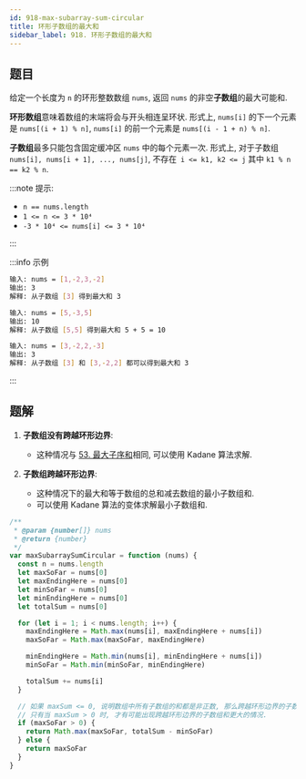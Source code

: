 ```yaml
---
id: 918-max-subarray-sum-circular
title: 环形子数组的最大和
sidebar_label: 918. 环形子数组的最大和
---
```


## 题目

给定一个长度为 `n` 的环形整数数组 `nums`, 返回 `nums` 的非空**子数组**的最大可能和.

**环形数组**意味着数组的末端将会与开头相连呈环状. 形式上, `nums[i]` 的下一个元素是 `nums[(i + 1) % n]`, `nums[i]` 的前一个元素是 `nums[(i - 1 + n) % n]`.

**子数组**最多只能包含固定缓冲区 `nums` 中的每个元素一次. 形式上, 对于子数组 `nums[i], nums[i + 1], ..., nums[j]`, 不存在` i <= k1, k2 <= j` 其中 `k1 % n == k2 % n`.

:::note 提示:

- `n == nums.length`
- `1 <= n <= 3 * 10⁴`
- `-3 * 10⁴ <= nums[i] <= 3 * 10⁴`

:::

:::info 示例

```bash
输入: nums = [1,-2,3,-2]
输出: 3
解释: 从子数组 [3] 得到最大和 3
```

```bash
输入: nums = [5,-3,5]
输出: 10
解释: 从子数组 [5,5] 得到最大和 5 + 5 = 10
```

```bash
输入: nums = [3,-2,2,-3]
输出: 3
解释: 从子数组 [3] 和 [3,-2,2] 都可以得到最大和 3
```

:::

## 题解

1. **子数组没有跨越环形边界**:

   - 这种情况与 [53. 最大子序和](/leetcode/medium/53-max-sub-array)相同, 可以使用 Kadane 算法求解.

2. **子数组跨越环形边界**:

   - 这种情况下的最大和等于数组的总和减去数组的最小子数组和.
   - 可以使用 Kadane 算法的变体求解最小子数组和.

```ts
/**
 * @param {number[]} nums
 * @return {number}
 */
var maxSubarraySumCircular = function (nums) {
  const n = nums.length
  let maxSoFar = nums[0]
  let maxEndingHere = nums[0]
  let minSoFar = nums[0]
  let minEndingHere = nums[0]
  let totalSum = nums[0]

  for (let i = 1; i < nums.length; i++) {
    maxEndingHere = Math.max(nums[i], maxEndingHere + nums[i])
    maxSoFar = Math.max(maxSoFar, maxEndingHere)

    minEndingHere = Math.min(nums[i], minEndingHere + nums[i])
    minSoFar = Math.min(minSoFar, minEndingHere)

    totalSum += nums[i]
  }

  // 如果 maxSum <= 0, 说明数组中所有子数组的和都是非正数, 那么跨越环形边界的子数组和也不会更大.
  // 只有当 maxSum > 0 时, 才有可能出现跨越环形边界的子数组和更大的情况.
  if (maxSoFar > 0) {
    return Math.max(maxSoFar, totalSum - minSoFar)
  } else {
    return maxSoFar
  }
}
```
